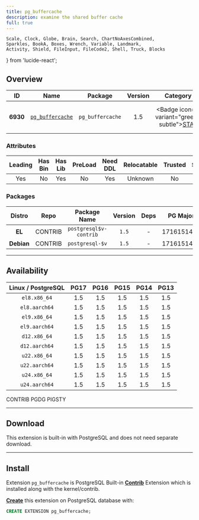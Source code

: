 ```yaml
---
title: pg_buffercache
description: examine the shared buffer cache
full: true
---
```


    Scale, Clock, Globe, Brain, Search, ChartNoAxesCombined,
    Sparkles, BookA, Boxes, Wrench, Variable, Landmark,
    Activity, Shield, FileInput, FileCode2, Shell, Truck, Blocks
} from 'lucide-react';

## Overview

| <TooltipIconButton tooltip="Extension unique identifier" side="top">ID</TooltipIconButton> | <TooltipIconButton tooltip="Extension name" side="top">Name</TooltipIconButton> | <TooltipIconButton tooltip="Package name for installation" side="top">Package</TooltipIconButton> | <TooltipIconButton tooltip="Latest available extension version" side="top">Version</TooltipIconButton> | <TooltipIconButton tooltip="Extension category" side="top">Category</TooltipIconButton> | <TooltipIconButton tooltip="Open source license" side="top">License</TooltipIconButton> | <TooltipIconButton tooltip="Programming language" side="top">Lang</TooltipIconButton> |
|:--------:|:--------:|:----------:|:--------------:|:---------------------------------------:|:------------------------------------------------------:|:----:|
| **6930** | [`pg_buffercache`](https://www.postgresql.org/docs/current/pgbuffercache.html) | `pg_buffercache` | 1.5 | <Badge icon={<Activity />} variant="green-subtle"><a href="/ext/stat" className="no-underline">STAT</a></Badge> | <a href="/ext/list/license#postgresql" className="no-underline"><Badge icon={<Scale />} variant="blue-subtle">PostgreSQL</Badge></a> | <a href="/ext/list/lang#c"><Badge icon={<FileCode2 />} variant="blue-subtle">C</Badge></a> |

### Attributes

| <TooltipIconButton tooltip="The Primary Leading extension in the Package" side="top">Leading</TooltipIconButton> | <TooltipIconButton tooltip="Contains binary utils" side="top">Has Bin</TooltipIconButton> | <TooltipIconButton tooltip="Contains .so shared library files" side="top">Has Lib</TooltipIconButton> | <TooltipIconButton tooltip="Requires preloading via shared_preload_libraries" side="top">PreLoad</TooltipIconButton> | <TooltipIconButton tooltip="Requires CREATE EXTENSION DDL command" side="top">Need DDL</TooltipIconButton> | <TooltipIconButton tooltip="Can be installed in any schema" side="top">Relocatable</TooltipIconButton> | <TooltipIconButton tooltip="Can be created by non-superuser" side="top">Trusted</TooltipIconButton> | <TooltipIconButton tooltip="Schemas used by this extension" side="top">Schemas</TooltipIconButton> |
|:-------:|:-------:|:-------:|:-------:|:--------:|:-----------:|:-------:|:-------:|
| Yes | No | Yes | No | Yes | Unknown | No | - |

### Packages

| <TooltipIconButton tooltip="Linux distribution family, EL or Debian" side="top">Distro</TooltipIconButton> | <TooltipIconButton tooltip="Package repository" side="top">Repo</TooltipIconButton> | <TooltipIconButton tooltip="The RPM/DEB Package Name Pattern (replace $v with real pg major)" side="top">Package Name</TooltipIconButton> | <TooltipIconButton tooltip="Latest package version" side="top">Version</TooltipIconButton> | <TooltipIconButton tooltip="RPM/DEB Package dependencies" side="top">Deps</TooltipIconButton> | <TooltipIconButton tooltip="Available in these PostgreSQL Major Versions" side="top">PG Major</TooltipIconButton> |
|:----------:|:--------:|:------------------------:|:-----------:|:------------:|:------------------:|
|   **EL**   | <Badge variant="green-subtle"><span className="font-bold">CONTRIB</span></Badge> | `postgresql$v-contrib` | `1.5` | - | <Badge variant="green-subtle">17</Badge><Badge variant="green-subtle">16</Badge><Badge variant="green-subtle">15</Badge><Badge variant="green-subtle">14</Badge><Badge variant="green-subtle">13</Badge> |
| **Debian** | <Badge variant="green-subtle"><span className="font-bold">CONTRIB</span></Badge> | `postgresql-$v` | `1.5` | - | <Badge variant="green-subtle">17</Badge><Badge variant="green-subtle">16</Badge><Badge variant="green-subtle">15</Badge><Badge variant="green-subtle">14</Badge><Badge variant="green-subtle">13</Badge> |



------

## Availability

| <TooltipIconButton tooltip="Linux Distro Arch / PostgreSQL Major Version" side="top">Linux / PostgreSQL </TooltipIconButton> | **PG17** | **PG16** | **PG15** | **PG14** | **PG13** |
|:-----:|:-----:|:-----:|:-----:|:-----:|:-----:|
| `el8.x86_64` | <Badge variant="green-subtle">1.5</Badge> | <Badge variant="green-subtle">1.5</Badge> | <Badge variant="green-subtle">1.5</Badge> | <Badge variant="green-subtle">1.5</Badge> | <Badge variant="green-subtle">1.5</Badge> |
| `el8.aarch64` | <Badge variant="green-subtle">1.5</Badge> | <Badge variant="green-subtle">1.5</Badge> | <Badge variant="green-subtle">1.5</Badge> | <Badge variant="green-subtle">1.5</Badge> | <Badge variant="green-subtle">1.5</Badge> |
| `el9.x86_64` | <Badge variant="green-subtle">1.5</Badge> | <Badge variant="green-subtle">1.5</Badge> | <Badge variant="green-subtle">1.5</Badge> | <Badge variant="green-subtle">1.5</Badge> | <Badge variant="green-subtle">1.5</Badge> |
| `el9.aarch64` | <Badge variant="green-subtle">1.5</Badge> | <Badge variant="green-subtle">1.5</Badge> | <Badge variant="green-subtle">1.5</Badge> | <Badge variant="green-subtle">1.5</Badge> | <Badge variant="green-subtle">1.5</Badge> |
| `d12.x86_64` | <Badge variant="green-subtle">1.5</Badge> | <Badge variant="green-subtle">1.5</Badge> | <Badge variant="green-subtle">1.5</Badge> | <Badge variant="green-subtle">1.5</Badge> | <Badge variant="green-subtle">1.5</Badge> |
| `d12.aarch64` | <Badge variant="green-subtle">1.5</Badge> | <Badge variant="green-subtle">1.5</Badge> | <Badge variant="green-subtle">1.5</Badge> | <Badge variant="green-subtle">1.5</Badge> | <Badge variant="green-subtle">1.5</Badge> |
| `u22.x86_64` | <Badge variant="green-subtle">1.5</Badge> | <Badge variant="green-subtle">1.5</Badge> | <Badge variant="green-subtle">1.5</Badge> | <Badge variant="green-subtle">1.5</Badge> | <Badge variant="green-subtle">1.5</Badge> |
| `u22.aarch64` | <Badge variant="green-subtle">1.5</Badge> | <Badge variant="green-subtle">1.5</Badge> | <Badge variant="green-subtle">1.5</Badge> | <Badge variant="green-subtle">1.5</Badge> | <Badge variant="green-subtle">1.5</Badge> |
| `u24.x86_64` | <Badge variant="green-subtle">1.5</Badge> | <Badge variant="green-subtle">1.5</Badge> | <Badge variant="green-subtle">1.5</Badge> | <Badge variant="green-subtle">1.5</Badge> | <Badge variant="green-subtle">1.5</Badge> |
| `u24.aarch64` | <Badge variant="green-subtle">1.5</Badge> | <Badge variant="green-subtle">1.5</Badge> | <Badge variant="green-subtle">1.5</Badge> | <Badge variant="green-subtle">1.5</Badge> | <Badge variant="green-subtle">1.5</Badge> |

<Badge variant="green-subtle"><span className="font-black">CONTRIB</span></Badge> <Badge variant="blue-subtle"><span className="font-black">PGDG</span></Badge> <Badge variant="amber-subtle"><span className="font-black">PIGSTY</span></Badge>

------

## Download

This extension is built-in with PostgreSQL and does not need separate download.

------

## Install

Extension `pg_buffercache` is PostgreSQL Built-in [**Contrib**](/ext/list/contrib) Extension which is installed along with the kernel/contrib.

[**Create**](/docs/pgsql/extension/create) this extension on PostgreSQL database with:

```sql
CREATE EXTENSION pg_buffercache;
```


